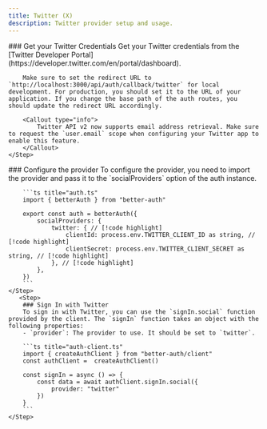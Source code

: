 ```yaml
---
title: Twitter (X)
description: Twitter provider setup and usage.
---
```


<Steps>
    <Step> 
        ### Get your Twitter Credentials
        Get your Twitter credentials from the [Twitter Developer Portal](https://developer.twitter.com/en/portal/dashboard).

        Make sure to set the redirect URL to `http://localhost:3000/api/auth/callback/twitter` for local development. For production, you should set it to the URL of your application. If you change the base path of the auth routes, you should update the redirect URL accordingly.
        
        <Callout type="info">
            Twitter API v2 now supports email address retrieval. Make sure to request the `user.email` scope when configuring your Twitter app to enable this feature.
        </Callout>
    </Step>

  <Step>
        ### Configure the provider
        To configure the provider, you need to import the provider and pass it to the `socialProviders` option of the auth instance.

        ```ts title="auth.ts"  
        import { betterAuth } from "better-auth" 
        
        export const auth = betterAuth({
            socialProviders: {
                twitter: { // [!code highlight]
                    clientId: process.env.TWITTER_CLIENT_ID as string, // [!code highlight]
                    clientSecret: process.env.TWITTER_CLIENT_SECRET as string, // [!code highlight]
                }, // [!code highlight]
            },
        })
        ```
    </Step>
       <Step>
        ### Sign In with Twitter 
        To sign in with Twitter, you can use the `signIn.social` function provided by the client. The `signIn` function takes an object with the following properties:
        - `provider`: The provider to use. It should be set to `twitter`.

        ```ts title="auth-client.ts"  
        import { createAuthClient } from "better-auth/client"
        const authClient =  createAuthClient()
        
        const signIn = async () => {
            const data = await authClient.signIn.social({
                provider: "twitter"
            })
        }
        ```
    </Step>
</Steps>
